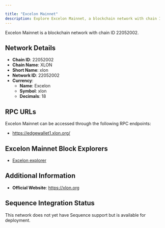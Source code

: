 ```yaml
---

title: "Excelon Mainnet"
description: Explore Excelon Mainnet, a blockchain network with chain ID 22052002. Learn about its native currency, Excelon, and how to interact with the network.
---
```




Excelon Mainnet is a blockchain network with chain ID 22052002.

## Network Details

- **Chain ID**: 22052002
- **Chain Name**: XLON
- **Short Name**: xlon
- **Network ID**: 22052002
- **Currency**: 
  - **Name**: Excelon
  - **Symbol**: xlon
  - **Decimals**: 18

## RPC URLs

Excelon Mainnet can be accessed through the following RPC endpoints:

- https://edgewallet1.xlon.org/

## Excelon Mainnet Block Explorers

- [Excelon explorer](https://explorer.excelon.io)

## Additional Information

- **Official Website**: https://xlon.org

## Sequence Integration Status

This network does not yet have Sequence support but is available for deployment.

